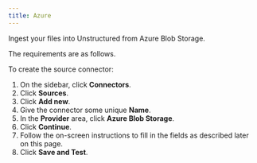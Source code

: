 ```yaml
---
title: Azure
---
```


Ingest your files into Unstructured from Azure Blob Storage.

The requirements are as follows.


<AzurePrerequisites />

To create the source connector:

1. On the sidebar, click **Connectors**.
2. Click **Sources**.
3. Click **Add new**.
4. Give the connector some unique **Name**.
5. In the **Provider** area, click **Azure Blob Storage**.
6. Click **Continue**. 
7. Follow the on-screen instructions to fill in the fields as described later on this page.
8. Click **Save and Test**.


<AzureFields />



